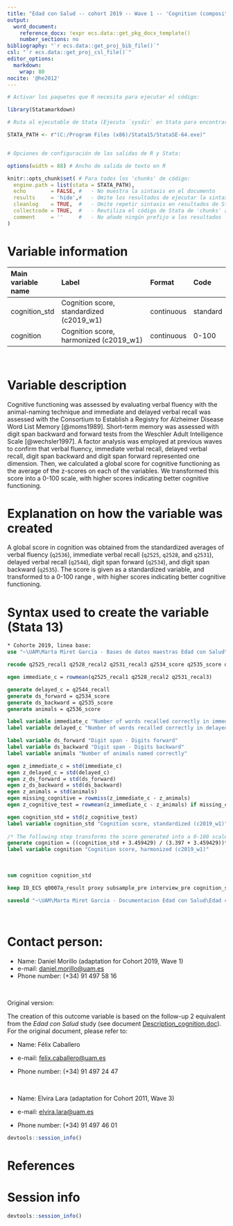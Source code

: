 ```yaml
---
title: "Edad con Salud -- cohort 2019 -- Wave 1 -- 'Cognition (composite score)'"
output:
  word_document:
    reference_docx: !expr ecs.data::get_pkg_docx_template()
    number_sections: no
bibliography: "`r ecs.data::get_proj_bib_file()`"
csl: "`r ecs.data::get_proj_csl_file()`"
editor_options: 
  markdown: 
    wrap: 80
nocite: '@he2012'
---
```


```r
# Activar los paquetes que R necesita para ejecutar el código:

library(Statamarkdown)

# Ruta al ejecutable de Stata (Ejecuta `sysdir` en Stata para encontrar la ruta)

STATA_PATH <- r"(C:/Program Files (x86)/Stata15/StataSE-64.exe)"


# Opciones de configuración de las salidas de R y Stata:

options(width = 88) # Ancho de salida de texto en R

knitr::opts_chunk$set( # Para todos los 'chunks' de código:
  engine.path = list(stata = STATA_PATH),
  echo        = FALSE, #   - No muestra la sintaxis en el documento
  results     = 'hide',#   - Omite los resultados de ejecutar la sintaxis
  cleanlog    = TRUE,  #   - Omite repetir sintaxis en resultados de Stata
  collectcode = TRUE,  #   - Reutiliza el código de Stata de 'chunks' anteriores
  comment     = ''     #   - No añade ningún prefijo a los resultados
)
```

# Variable information

| Main variable name | Label                                    | Format     | Code     |
|:-------------------|:-----------------------------------------|:-----------|:---------|
| cognition_std      | Cognition score, standardized (c2019_w1) | continuous | standard |
| cognition          | Cognition score, harmonized (c2019_w1)   | continuous | 0-100    |

<br>

# Variable description

Cognitive functioning was assessed by evaluating verbal fluency with the animal-naming technique and immediate and delayed verbal recall was assessed with the Consortium to Establish a Registry for Alzheimer Disease Word List Memory [@moms1989]. Short-term memory was assessed with digit span backward and forward tests from the Weschler Adult Intelligence Scale [@wechsler1997]. A factor analysis was employed at previous waves to confirm that verbal fluency, immediate verbal recall, delayed verbal recall, digit span backward and digit span forward represented one dimension. Then, we calculated a global score for cognitive functioning as the average of the z-scores on each of the variables. We transformed this score into a 0-100 scale, with higher scores indicating better cognitive functioning.

# Explanation on how the variable was created

A global score in cognition was obtained from the standardized averages of verbal fluency (`q2536`), immediate verbal recall (`q2525`, `q2528`, and `q2531`), delayed verbal recall (`q2544`), digit span forward (`q2534`), and digit span backward (`q2535`). The score is given as a standardized variable, and transformed to a 0-100 range , with higher scores indicating better cognitive functioning.

# Syntax used to create the variable (Stata 13)

```stata
* Cohorte 2019, linea base:
use "~\UAM\Marta Miret Garcia - Bases de datos maestras Edad con Salud\Ola_3\Cohorte_2019\rawdata_c2019w1.dta"
```

```stata
recode q2525_recal1 q2528_recal2 q2531_recal3 q2534_score q2535_score q2536_score q2544_recall (999=.)

egen immediate_c = rowmean(q2525_recal1 q2528_recal2 q2531_recal3)

generate delayed_c = q2544_recall
generate ds_forward = q2534_score
generate ds_backward = q2535_score
generate animals = q2536_score

label variable immediate_c "Number of words recalled correctly in immediate Verbal recall"
label variable delayed_c "Number of words recalled correctly in delayed Verbal recall"

label variable ds_forward "Digit span - Digits forward"
label variable ds_backward "Digit span - Digits backward"
label variable animals "Number of animals named correctly"

egen z_immediate_c = std(immediate_c)
egen z_delayed_c = std(delayed_c)
egen z_ds_forward = std(ds_forward)
egen z_ds_backward = std(ds_backward)
egen z_animals = std(animals)
egen missing_cognitive = rowmiss(z_immediate_c - z_animals)
egen z_cognitive_test = rowmean(z_immediate_c - z_animals) if missing_cognitive<=1

egen cognition_std = std(z_cognitive_test)
label variable cognition_std "Cognition score, standardized (c2019_w1)"
 
/* The following step transforms the score generated into a 0-100 scale. */
generate cognition = ((cognition_std + 3.459429) / (3.397 + 3.459429))*100
label variable cognition "Cognition score, harmonized (c2019_w1)"
```

<br>

```stata
sum cognition cognition_std
```

```stata
keep ID_ECS q0007a_result proxy subsample_pre interview_pre cognition_std cognition

saveold "~\UAM\Marta Miret Garcia - Documentacion Edad con Salud\Edad con salud - Ola 3\Outcomes\Cohorte 2019\Outcome datasets\Outcome_cognition.dta", replace version(13)
```

<br>

# Contact person:

-   Name: Daniel Morillo (adaptation for Cohort 2019, Wave 1)
-   e-mail: [daniel.morillo\@uam.es](mailto:daniel.morillo@uam.es){.email}
-   Phone number: (+34) 91 497 58 16

<br>

Original version:

The creation of this outcome variable is based on the follow-up 2 equivalent from the *Edad con Salud* study (see document [Description_cognition.doc](https://dauam-my.sharepoint.com/:w:/r/personal/marta_miret_uam_es/Documents/Edad%20con%20Salud/Documentacion%20Edad%20con%20Salud/Edad%20con%20salud%20-%20Ola%203/Outcomes/Cohorte%202011/Outcome%20descriptions/Description_cognition.docx?d=w6c2d69330c6f4ded85e8368f89d286d4&csf=1&web=1&e=V3ScM6)). For the original document, please refer to:

-   Name: Félix Caballero

-   e-mail: [felix.caballero\@uam.es](mailto:felix.caballero@uam.es){.email}

-   Phone number: (+34) 91 497 24 47

<br>

-   Name: Elvira Lara (adaptation for Cohort 2011, Wave 3)

-   e-mail: [elvira.lara\@uam.es](mailto:elvira.lara@uam.es){.email}

-   Phone number: (+34) 91 497 46 01

```r
devtools::session_info()
```

# References

::: {#refs}
:::

\newpage

# Session info

```r
devtools::session_info()
```
